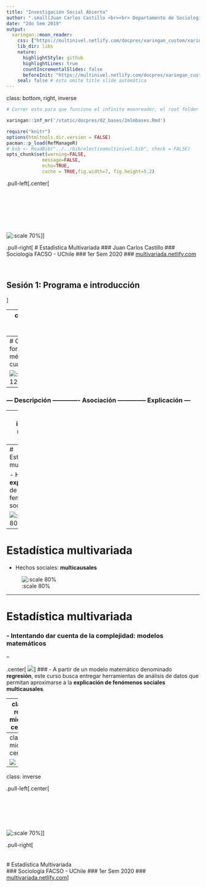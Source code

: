 ```yaml
---
title: "Investigación Social Abierta"
author: ".small[Juan Carlos Castillo <br><br> Departamento de Sociología - UCH / COES <br><br>]"
date: "2do Sem 2019"
output:
  xaringan::moon_reader:
    css: ["https://multinivel.netlify.com/docpres/xaringan_custom/xaringan-themer.css"]
    lib_dir: libs
    nature:
      highlightStyle: github
      highlightLines: true
      countIncrementalSlides: false
      beforeInit: "https://multinivel.netlify.com/docpres/xaringan_custom/macros.js"
    seal: false # esto omite title slide automática
---
```

class: bottom, right, inverse

```r
# Correr esto para que funcione el infinite moonreader, el root folder debe ser static para si dirigir solo "bajndo" en directorios hacia el bib y otros

xaringan::inf_mr('/static/docpres/02_bases/2mlmbases.Rmd')
```

```r
require("knitr")
options(htmltools.dir.version = FALSE)
pacman::p_load(RefManageR)
# bib <- ReadBib("../../bib/electivomultinivel.bib", check = FALSE)
opts_chunk$set(warning=FALSE,
             message=FALSE,
             echo=TRUE,
             cache = TRUE,fig.width=7, fig.height=5.2)
```

<!---
Para correr en ATOM
- open terminal, abrir R (simplemente, R y enter)
- rmarkdown::render('static/docpres/07_interacciones/7interacciones.Rmd', 'xaringan::moon_reader')

About macros.js: permite escalar las imágenes como [scale 50%](path to image), hay si que grabar ese archivo js en el directorio.
--->

.pull-left[.center[
<br>
<br>
<br>
<br>
<br>
<br>
<br>
<br>
![:scale 70%](https://multivariada.netlify.com/img/hex_multiva.png)]]

.pull-right[
# Estadística Multivariada
### Juan Carlos Castillo
### Sociología FACSO - UChile
### 1er Sem 2020
### [multivariada.netlify.com](https://multivariada.netlify.com)


<br>

## Sesión 1: Programa e introducción

]

---
class: roja, middle, center


# Presentación


---
# Ciclo de formación en métodos cuantitatativos

![:scale 120%](ciclo.png)

--
### --- Descripción ------------- Asociación -------------- Explicación ---

---
class: inverse middle center

# Este curso

---
# Estadística multivariada

- Hacia la **explicación** de los fenómenos sociales

![:scale 80%](simple.png)

---
# Estadística multivariada

- Hechos sociales: **multicausales**

![:scale 80%](multiple.png)

---

# Estadística multivariada

### - Intentando dar cuenta de la complejidad: **modelos matemáticos**

--

.center[
![](regequation.png)
]
### - A partir de un modelo matemático denominado **regresión**, este curso busca entregar herramientas de análisis de datos que permitan aproximarse a la **explicación de fenómenos sociales multicausales**.


---
class: roja, middle, center

# Equipo
---
class: middle center

![](equipo.png)

---





class: inverse

.pull-left[.center[
<br>
<br>
<br>
<br>
<br>
<br>

![:scale 70%](https://multivariada.netlify.com/img/hex_multiva.png)]]

.pull-right[
<br>
<br>
<br>
# Estadística Multivariada
<br>
### Sociología FACSO - UChile
### 1er Sem 2020
### [multivariada.netlify.com](https://multivariada.netlify.com)
]

